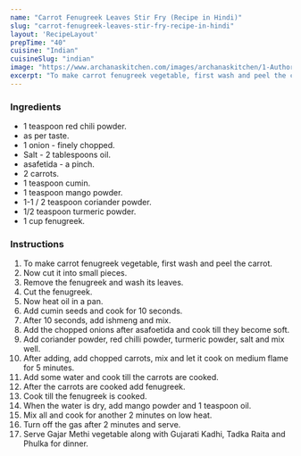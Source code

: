 ---
name: "Carrot Fenugreek Leaves Stir Fry (Recipe in Hindi)"
slug: "carrot-fenugreek-leaves-stir-fry-recipe-in-hindi"
layout: 'RecipeLayout'
prepTime: "40"
cuisine: "Indian"
cuisineSlug: "indian"
image: "https://www.archanaskitchen.com/images/archanaskitchen/1-Author/Jyothi_Rajesh/Carrot_Methi_Sabzi.jpg"
excerpt: "To make carrot fenugreek vegetable, first wash and peel the carrot"
---

### Ingredients

-  1 teaspoon red chili powder.
-  as per taste.
-  1 onion - finely chopped.
-  Salt - 2 tablespoons oil.
-  asafetida - a pinch.
- 2 carrots.
-  1 teaspoon cumin.
-  1 teaspoon mango powder.
-  1-1 / 2 teaspoon coriander powder.
-  1/2 teaspoon turmeric powder.
-  1 cup fenugreek.

### Instructions

1. To make carrot fenugreek vegetable, first wash and peel the carrot.
1. Now cut it into small pieces.
1. Remove the fenugreek and wash its leaves.
1. Cut the fenugreek.
1. Now heat oil in a pan.
1. Add cumin seeds and cook for 10 seconds.
1. After 10 seconds, add ishmeng and mix.
1. Add the chopped onions after asafoetida and cook till they become soft.
1. Add coriander powder, red chilli powder, turmeric powder, salt and mix well.
1. After adding, add chopped carrots, mix and let it cook on medium flame for 5 minutes.
1. Add some water and cook till the carrots are cooked.
1. After the carrots are cooked add fenugreek.
1. Cook till the fenugreek is cooked.
1. When the water is dry, add mango powder and 1 teaspoon oil.
1. Mix all and cook for another 2 minutes on low heat.
1. Turn off the gas after 2 minutes and serve.
1. Serve Gajar Methi vegetable along with Gujarati Kadhi, Tadka Raita and Phulka for dinner.
